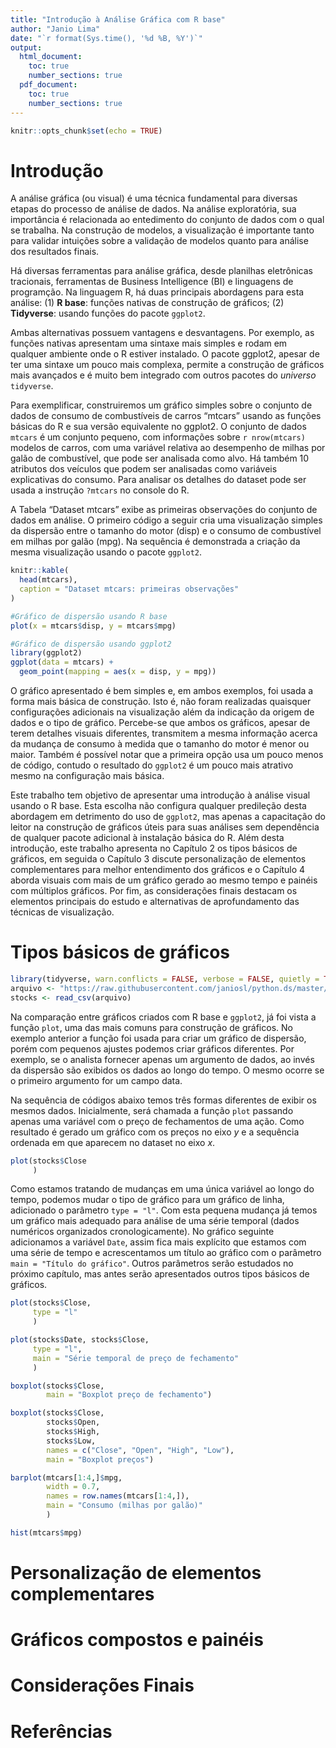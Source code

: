---
title: "Introdução à Análise Gráfica com R base"
author: "Janio Lima"
date: "`r format(Sys.time(), '%d %B, %Y')`"
output:
  html_document:
    toc: true
    number_sections: true
  pdf_document:
    toc: true
    number_sections: true
---

```{r setup, include=FALSE}
knitr::opts_chunk$set(echo = TRUE)
```

# Introdução


A análise gráfica (ou visual) é uma técnica fundamental para diversas etapas do processo de análise de dados. Na análise exploratória, sua importância é relacionada ao entedimento do conjunto de dados com o qual se trabalha. Na construção de modelos, a visualização é importante tanto para validar intuições sobre a validação de modelos quanto para análise dos resultados finais.

Há diversas ferramentas para análise gráfica, desde planilhas eletrônicas tracionais, ferramentas de Business Intelligence (BI) e linguagens de programção. Na linguagem R, há duas principais abordagens para esta análise: (1) **R base**: funções nativas de construção de gráficos; (2) **Tidyverse**: usando funções do pacote `ggplot2`.

Ambas alternativas possuem vantagens e desvantagens. Por exemplo, as funções nativas apresentam uma sintaxe mais simples e rodam em qualquer ambiente onde o R estiver instalado. O pacote ggplot2, apesar de ter uma sintaxe um pouco mais complexa, permite a construção de gráficos mais avançados e é muito bem integrado com outros pacotes do *universo* `tidyverse`.

Para exemplificar, construiremos um gráfico simples sobre o conjunto de dados de consumo de combustíveis de carros "mtcars" usando as funções básicas do R e sua versão equivalente no ggplot2. O conjunto de dados `mtcars` é um conjunto pequeno, com informações sobre `r nrow(mtcars)` modelos de carros, com uma variável relativa ao desempenho de milhas por galão de combustível, que pode ser analisada como alvo. Há também 10 atributos dos veículos que podem ser analisadas como variáveis explicativas do consumo. Para analisar os detalhes do dataset pode ser usada a instrução `?mtcars` no console do R.

A Tabela "Dataset mtcars" exibe as primeiras observações do conjunto de dados em análise. O primeiro código a seguir cria uma visualização simples da dispersão entre o tamanho do motor (disp) e o consumo de combustível em milhas por galão (mpg). Na sequência é demonstrada a criação da mesma visualização usando o pacote `ggplot2`.

```{r cars, echo=FALSE}
knitr::kable(
  head(mtcars),
  caption = "Dataset mtcars: primeiras observações"
)
```


```{r dispersao, warning=FALSE}
#Gráfico de dispersão usando R base
plot(x = mtcars$disp, y = mtcars$mpg)
```



```{r, warning=FALSE}
#Gráfico de dispersão usando ggplot2
library(ggplot2)
ggplot(data = mtcars) + 
  geom_point(mapping = aes(x = disp, y = mpg))
```

O gráfico apresentado é bem simples e, em ambos exemplos, foi usada a forma mais básica de construção. Isto é, não foram realizadas quaisquer configurações adicionais na visualização além da indicação da origem de dados e o tipo de gráfico. Percebe-se que ambos os gráficos, apesar de terem detalhes visuais diferentes, transmitem a mesma informação acerca da mudança de consumo à medida que o tamanho do motor é menor ou maior. Também é possível notar que a primeira opção usa um pouco menos de código, contudo o resultado do `ggplot2` é um pouco mais atrativo mesmo na configuração mais básica.

Este trabalho tem objetivo de apresentar uma introdução à análise visual usando o R base. Esta escolha não configura qualquer predileção desta abordagem em detrimento do uso de `ggplot2`, mas apenas a capacitação do leitor na construção de gráficos úteis para suas análises sem dependência de qualquer pacote adicional à instalação básica do R. Além desta introdução, este trabalho apresenta no Capítulo 2 os tipos básicos de gráficos, em seguida o Capítulo 3 discute personalização de elementos complementares para melhor entendimento dos gráficos e o Capítulo 4 aborda visuais com mais de um gráfico gerado ao mesmo tempo e painéis com múltiplos gráficos. Por fim, as considerações finais destacam os elementos principais do estudo e alternativas de aprofundamento das técnicas de visualização.

# Tipos básicos de gráficos

```{r stock_price, warning=FALSE, results='hide'}
library(tidyverse, warn.conflicts = FALSE, verbose = FALSE, quietly = TRUE)
arquivo <- "https://raw.githubusercontent.com/janiosl/python.ds/master/data/yahoo_stock_12-12-2020.csv"
stocks <- read_csv(arquivo)
```
Na comparação entre gráficos criados com R base e `ggplot2`, já foi vista a função `plot`, uma das mais comuns para construção de gráficos. No exemplo anterior a função foi usada para criar um gráfico de dispersão, porém com pequenos ajustes podemos criar gráficos diferentes. Por exemplo, se o analista fornecer apenas um argumento de dados, ao invés da dispersão são exibidos os dados ao longo do tempo. O mesmo ocorre se o primeiro argumento for um campo data.

Na sequência de códigos abaixo temos três formas diferentes de exibir os mesmos dados. Inicialmente, será chamada a função `plot` passando apenas uma variável com o preço de fechamentos de uma ação. Como resultado é gerado um gráfico com os preços no eixo $y$ e a sequência ordenada em que aparecem no dataset no eixo $x$.

```{r}
plot(stocks$Close
     )
```

Como estamos tratando de mudanças em uma única variável ao longo do tempo, podemos mudar o tipo de gráfico para um gráfico de linha, adicionado o parâmetro `type = "l"`. Com esta pequena mudança já temos um gráfico mais adequado para análise de uma série temporal (dados numéricos organizados cronologicamente). No gráfico seguinte adicionamos a variável `Date`, assim fica mais explícito que estamos com uma série de tempo e acrescentamos um título ao gráfico com o parâmetro `main = "Título do gráfico"`. Outros parâmetros serão estudados no próximo capítulo, mas antes serão apresentados outros tipos básicos de gráficos.


```{r}
plot(stocks$Close,
     type = "l"
     )
```


```{r}
plot(stocks$Date, stocks$Close,
     type = "l",
     main = "Série temporal de preço de fechamento"
     )
```



```{r, warning=FALSE}
boxplot(stocks$Close,
        main = "Boxplot preço de fechamento")
```

```{r, warning=FALSE}
boxplot(stocks$Close,
        stocks$Open,
        stocks$High,
        stocks$Low,
        names = c("Close", "Open", "High", "Low"),
        main = "Boxplot preços")
```
```{r, warning=FALSE}
barplot(mtcars[1:4,]$mpg,
        width = 0.7,
        names = row.names(mtcars[1:4,]),
        main = "Consumo (milhas por galão)"
        )
```
```{r, warning=FALSE}

hist(mtcars$mpg)

```


# Personalização de elementos complementares


# Gráficos compostos e painéis



# Considerações Finais



# Referências

